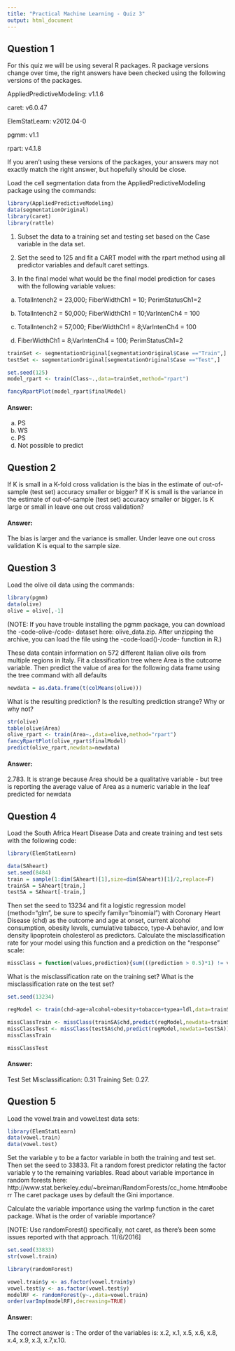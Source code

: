 ```yaml
---
title: "Practical Machine Learning - Quiz 3"
output: html_document
---
```

 
## Question 1
For this quiz we will be using several R packages. R package versions change over time, the right answers have been checked using the following versions of the packages.

AppliedPredictiveModeling: v1.1.6

caret: v6.0.47

ElemStatLearn: v2012.04-0

pgmm: v1.1

rpart: v4.1.8

If you aren't using these versions of the packages, your answers may not exactly match the right answer, but hopefully should be close.

Load the cell segmentation data from the AppliedPredictiveModeling package using the commands:

```r
library(AppliedPredictiveModeling)
data(segmentationOriginal)
library(caret)
library(rattle)
```

1. Subset the data to a training set and testing set based on the Case variable in the data set.

2. Set the seed to 125 and fit a CART model with the rpart method using all predictor variables and default caret settings.

3. In the final model what would be the final model prediction for cases with the following variable values:

a. TotalIntench2 = 23,000; FiberWidthCh1 = 10; PerimStatusCh1=2

b. TotalIntench2 = 50,000; FiberWidthCh1 = 10;VarIntenCh4 = 100

c. TotalIntench2 = 57,000; FiberWidthCh1 = 8;VarIntenCh4 = 100

d. FiberWidthCh1 = 8;VarIntenCh4 = 100; PerimStatusCh1=2

```r
trainSet <- segmentationOriginal[segmentationOriginal$Case =="Train",]
testSet <- segmentationOriginal[segmentationOriginal$Case =="Test",]

set.seed(125)
model_rpart <- train(Class~.,data=trainSet,method="rpart")

fancyRpartPlot(model_rpart$finalModel)
```

#### Answer:
a) PS
b) WS
c) PS
d) Not possible to predict

## Question 2

If K is small in a K-fold cross validation is the bias in the estimate of out-of-sample (test set) accuracy smaller or bigger? If K is small is the variance in the estimate of out-of-sample (test set) accuracy smaller or bigger. Is K large or small in leave one out cross validation?

#### Answer: 
The bias is larger and the variance is smaller. Under leave one out cross validation K is equal to the sample size.

## Question 3
Load the olive oil data using the commands:

```r
library(pgmm)
data(olive)
olive = olive[,-1]
```

(NOTE: If you have trouble installing the pgmm package, you can download the -code-olive-/code- dataset here: olive_data.zip. After unzipping the archive, you can load the file using the -code-load()-/code- function in R.)

These data contain information on 572 different Italian olive oils from multiple regions in Italy. Fit a classification tree where Area is the outcome variable. Then predict the value of area for the following data frame using the tree command with all defaults

```r
newdata = as.data.frame(t(colMeans(olive)))
```
What is the resulting prediction? Is the resulting prediction strange? Why or why not?
```r
str(olive)
table(olive$Area)
olive_rpart <- train(Area~.,data=olive,method="rpart")
fancyRpartPlot(olive_rpart$finalModel)
predict(olive_rpart,newdata=newdata)
```

#### Answer: 
2.783. It is strange because Area should be a qualitative variable - but tree is reporting the average value of Area as a numeric variable in the leaf predicted for newdata

## Question 4
Load the South Africa Heart Disease Data and create training and test sets with the following code:

```r
library(ElemStatLearn)

data(SAheart)
set.seed(8484)
train = sample(1:dim(SAheart)[1],size=dim(SAheart)[1]/2,replace=F)
trainSA = SAheart[train,]
testSA = SAheart[-train,]
```
Then set the seed to 13234 and fit a logistic regression model (method="glm", be sure to specify family="binomial") with Coronary Heart Disease (chd) as the outcome and age at onset, current alcohol consumption, obesity levels, cumulative tabacco, type-A behavior, and low density lipoprotein cholesterol as predictors. Calculate the misclassification rate for your model using this function and a prediction on the "response" scale:

```r
missClass = function(values,prediction){sum(((prediction > 0.5)*1) != values)/length(values)}
```
What is the misclassification rate on the training set? What is the misclassification rate on the test set?

```r
set.seed(13234)

regModel <- train(chd~age+alcohol+obesity+tobacco+typea+ldl,data=trainSA,method="glm",family="binomial")

missClassTrain <- missClass(trainSA$chd,predict(regModel,newdata=trainSA))
missClassTest <- missClass(testSA$chd,predict(regModel,newdata=testSA))
missClassTrain

missClassTest
```
#### Answer: 
Test Set Misclassification: 0.31 Training Set: 0.27.

## Question 5
Load the vowel.train and vowel.test data sets:

```r
library(ElemStatLearn)
data(vowel.train)
data(vowel.test)
```
Set the variable y to be a factor variable in both the training and test set. Then set the seed to 33833. Fit a random forest predictor relating the factor variable y to the remaining variables. Read about variable importance in random forests here: http://www.stat.berkeley.edu/~breiman/RandomForests/cc_home.htm#ooberr The caret package uses by default the Gini importance.

Calculate the variable importance using the varImp function in the caret package. What is the order of variable importance?

[NOTE: Use randomForest() specifically, not caret, as there's been some issues reported with that approach. 11/6/2016]

```r
set.seed(33833)
str(vowel.train)

library(randomForest)

vowel.train$y <- as.factor(vowel.train$y)
vowel.test$y <- as.factor(vowel.test$y)
modelRF <- randomForest(y~.,data=vowel.train)
order(varImp(modelRF),decreasing=TRUE)
```

#### Answer: 
The correct answer is : The order of the variables is:
x.2, x.1, x.5, x.6, x.8, x.4, x.9, x.3, x.7,x.10.